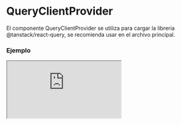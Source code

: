 # QueryClientProvider

El componente QueryClientProvider se utiliza para cargar la libreria @tanstack/react-query, se recomienda usar en el archivo principal.


### Ejemplo

<Iframe
  minHeightIframe="30dvh"
  src="https://fenextjs-component-storybook.vercel.app/iframe.html?args=&id=component-queryclientprovider--index&viewMode=story"
/>

### Importación

Para importar el componente QueryClientProvider, se puede hacer desde fenextjs

```tsx copy
import { QueryClientProvider } from "fenextjs";
```

### Parámetros

| Parámetro | Tipo      | Requerido | Default | Descripcion |
| --------- | --------- | --------- | ------- | ----------- |
| children  | ReactNode | sí        |         | Contenido.  |

### Storybook

Para ver el storybook del componente lo puede hacer con este [link](https://fenextjs-component-storybook.vercel.app/?path=/story/component-queryclientprovider--index)

### Usos

- Básico

```tsx copy
<QueryClientProvider>Contenido</QueryClientProvider>
```
